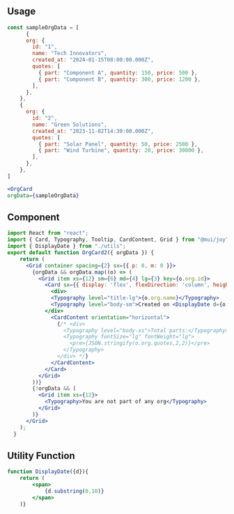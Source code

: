 


<Meta of={OrgCard2Stories} />

## Usage

```jsx
const sampleOrgData = [
      {
      org: {
        id: "1",
        name: "Tech Innovators",
        created_at: "2024-01-15T08:00:00.000Z",
        quotes: [
          { part: "Component A", quantity: 150, price: 500 },
          { part: "Component B", quantity: 300, price: 1200 },
        ],
      },
    },
    {
      org: {
        id: "2",
        name: "Green Solutions",
        created_at: "2023-11-02T14:30:00.000Z",
        quotes: [
          { part: "Solar Panel", quantity: 50, price: 2500 },
          { part: "Wind Turbine", quantity: 20, price: 30000 },
        ],
      },
    },
]

<OrgCard 
orgData={sampleOrgData}
```

## Component
```jsx
import React from "react";
import { Card, Typography, Tooltip, CardContent, Grid } from "@mui/joy";
import { DisplayDate } from "./utils";
export default function OrgCard2({ orgData }) {
    return (
      <Grid container spacing={2} sx={{ p: 0, m: 0 }}>
        {orgData && orgData.map((o) => (
          <Grid item xs={12} sm={6} md={4} lg={3} key={o.org.id}>
            <Card sx={{ display: 'flex', flexDirection: 'column', height: '100%' }} component="a" href={`/orgs/${o.org.id}/opportunities`}>
              <div>
              <Typography level="title-lg">{o.org.name}</Typography>
              <Typography level="body-sm">Created on <DisplayDate d={o.org.created_at} /></Typography>
            </div>
              <CardContent orientation="horizontal">
                {/* <div>
                  <Typography level="body-xs">Total parts:</Typography>
                  <Typography fontSize="lg" fontWeight="lg">
                    <pre>{JSON.stringify(o.org.quotes,2,2)}</pre>
                  </Typography>
                </div> */}
              </CardContent>
            </Card>
          </Grid>
        ))}
        {!orgData && (
          <Grid item xs={12}>
            <Typography>You are not part of any org</Typography>
          </Grid>
        )}
      </Grid>
    );
  }
```

## Utility Function
```jsx
function DisplayDate({d}){
	return (
		<span>
			{d.substring(0,10)}
		</span>
	)}
```
